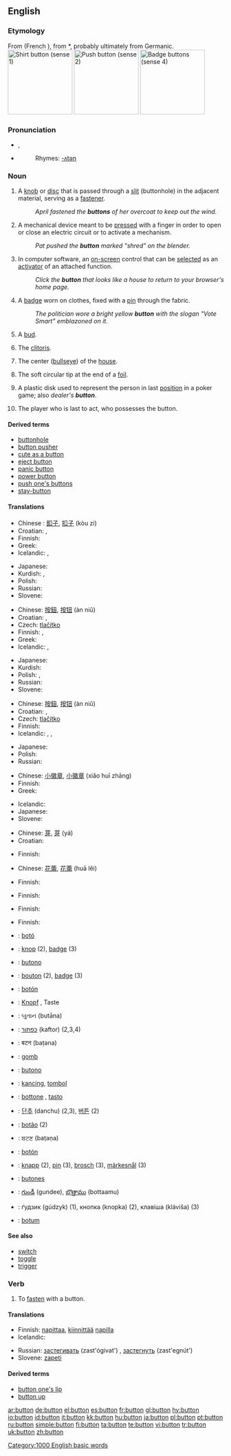 ==English==
{{wikipedia}}
===Etymology===
From {{OF.}} {{term|boton}} (French {{term|bouton}}), from {{LL.}} *{{term||bottōnem}}, probably ultimately from Germanic.
[[Image:Shirt_button.jpg|thumb|right|150px|Shirt button (sense 1)]]
[[Image:Enter_button.jpg|thumb|right|150px|Push button (sense 2)]]
[[Image:Buttons_5a.jpg|thumb|right|150px|Badge buttons (sense 4)]]

===Pronunciation===
*{{IPA|/'bʌtən/}}, {{SAMPA|/"bVt.@n/}}
*{{audio|en-us-button.ogg|Audio (US)}}
*:Rhymes: [[Rhymes:English:-ʌtən|-ʌtən]]

===Noun===
{{en-noun}}

# A [[knob]] or [[disc]] that is passed through a [[slit]] (buttonhole) in the adjacent material, serving as a [[fastener]].
#:''April fastened the '''buttons''' of her overcoat to keep out the wind.''
# A mechanical device meant to be [[press]]ed with a finger in order to open or close an electric circuit or to activate a mechanism.
#:''Pat pushed the '''button''' marked "shred" on the blender.''
# {{computing}} In computer software, an [[on-screen]] control that can be [[select]]ed as an [[activator]] of an attached function.
#:''Click the '''button''' that looks like a house to return to your browser's home page.''
# {{US}} A [[badge]] worn on clothes, fixed with a [[pin]] through the fabric.
#:''The politician wore a bright yellow '''button''' with the slogan "Vote Smart" emblazoned on it.''
# {{botany}} A [[bud]].
# {{slang}} The [[clitoris]].
# {{curling}} The center ([[bullseye]]) of the [[house]].
# {{fencing}} The soft circular tip at the end of a [[foil]].
# {{poker}} A plastic disk used to represent the person in last [[position]] in a poker game; also ''dealer's '''button'''''.
# {{poker}} The player who is last to act, who possesses the button.

====Derived terms====
*[[buttonhole]]
*[[button pusher]]
*[[cute as a button]]
*[[eject button]]
*[[panic button]]
*[[power button]]
*[[push one's buttons]]
*[[stay-button]]

====Translations====
{{trans-top|knob or small disc serving as a fastener}}
* Chinese : [[釦子]], [[扣子]] (kòu zi)
* Croatian: {{t-|hr|gumb|m}}, {{t-|hr|dugme|n}}
* Finnish: {{t-|fi|nappi}}
* Greek: {{t|el|κουμπί|n|tr=koumpí|sc=Grek}}
* Icelandic: {{t+|is|tala|f}}, {{t-|is|hnappur|m}}
{{trans-mid}}
* Japanese: {{t-|ja|ボタン|tr=botan|sc=Jpan}}
* Kurdish: {{KUchar|[[دوگمه‌]]}}, {{KUchar|[[قۆپچه‌]]}}
* Polish: {{t|pl|guzik|m}}
* Russian: {{t+|ru|пуговица|f|tr=púgovica|sc=Cyrl}}
* Slovene: {{t+|sl|gumb|m}}
{{trans-bottom}}

{{trans-top|a mechanical device meant to be pressed with a finger}}
* Chinese: [[按鈕]], [[按钮]] (àn niǔ)
* Croatian: {{t-|hr|gumb|m}}, {{t-|hr|dugme|n}}
* Czech: [[tlačítko]] {{n}}
* Finnish: {{t-|fi|painike}}, {{t-|fi|painonappi}}
* Greek: {{t|el|κουμπί|n|tr=koumpí|sc=Grek}}
* Icelandic: {{t-|is|takki|n}}, {{t-|is|hnappur|m}}
{{trans-mid}}
* Japanese: {{t-|ja|ボタン|tr=botan|sc=Jpan}}
* Kurdish: {{KUchar|[[دوگمه‌]]}}
* Polish: {{t|pl|guzik|m}}, {{t|pl|przycisk|m}}
* Russian: {{t+|ru|кнопка|f|tr=knópka|sc=Cyrl}}
* Slovene: {{t+|sl|gumb|m}}
{{trans-bottom}}

{{trans-top|in computer software, an on-screen control that can be selected}}
* Chinese: [[按鈕]], [[按钮]] (àn niǔ)
* Croatian: {{t-|hr|gumb|m}}, {{t-|hr|dugme|n}}
* Czech: [[tlačítko]] {{n}}
* Finnish: {{t-|fi|painike}}
* Icelandic: {{t-|is|valhnappur|m}}, {{t-|is|hnappur|m}}, {{t-|is|takki|m}}
{{trans-mid}}
* Japanese: {{t-|ja|ボタン|tr=botan|sc=Jpan}}
* Polish: {{t|pl|przycisk|m}}
* Russian: {{t+|ru|кнопка|f|tr=knópka|sc=Cyrl}}
{{trans-bottom}}

{{trans-top|a badge worn on clothes}}
* Chinese: [[小徽章]], [[小徽章]] (xiǎo huī zhāng)
* Finnish: {{t-|fi|rintanappi}}
* Greek: {{t|el|σήμα|n|tr=síma|sc=Grek}}
{{trans-mid}}
* Icelandic: {{t-|is|barmmerki|n}}
* Japanese: {{t-|ja|ボタン|tr=botan|sc=Jpan}}
* Slovene: {{t-|sl|značka|f}}
{{trans-bottom}}

{{trans-top|botany: a bud}}
* Chinese: [[芽]], [[芽]] (yá)
* Croatian: {{t-|hr|pupoljak|m}}
{{trans-mid}}
* Finnish: {{t-|fi|nuppu}}
{{trans-bottom}}

{{trans-top|slang: clitoris}}
<!-- Only slang expressions related to "button here", please! Other terms for clitoris go to the appropriate entry directly -->
* Chinese: [[花蕾]], [[花蕾]] (huā lěi)
{{trans-mid}}
* Finnish: {{t-|fi|nappula}}
{{trans-bottom}}

{{trans-top|curling: bullseye}}
* Finnish: {{t+|fi|nänni}}
{{trans-mid}}
{{trans-bottom}}

{{trans-top|fencing: a soft tip of the foil}}
* Finnish: {{t-|fi|kärkihylsy}}
{{trans-mid}}
{{trans-bottom}}

{{trans-top|poker: dealer's button}}
* Finnish: {{t-|fi|nappi}}
{{trans-mid}}
{{trans-bottom}}

{{checktrans-top}}
<!--added {{ttbc}}s here.-->
*{{ttbc|Catalan}}: [[botó]]
*{{ttbc|Dutch}}: [[knop]] {{m}} (2), [[badge]] {{f}} (3)
*{{ttbc|Esperanto}}: [[butono]]
*{{ttbc|French}}: [[bouton]] {{m}} (2), [[badge]] {{m}} (3)
*{{ttbc|Galician}}: [[botón]]
*{{ttbc|German}}: [[Knopf]] {{m}}, Taste
*{{ttbc|Gujarati}}: બુતાન (butāna)
*{{ttbc|Hebrew}}: [[כפתור]] (kaftor) {{m}} (2,3,4)
*{{ttbc|Hindi}}: बटन (baṭana)
*{{ttbc|Hungarian}}: [[gomb]]
*{{ttbc|Ido}}: [[butono]]
*{{ttbc|Indonesian}}: [[kancing]], [[tombol]]
*{{ttbc|Italian}}: [[bottone]] {{m}}, [[tasto]] {{m}}
*{{ttbc|Korean}}: [[단추]] (danchu) (2,3), [[버튼]] (2)
*{{ttbc|Portuguese}}: [[botão]] {{m}} (2)
*{{ttbc|Punjabi}}: ਬਟਣ (baṭaṇa)
*{{ttbc|Spanish}}: [[botón]]
*{{ttbc|Swedish}}: [[knapp]] (2), [[pin]] (3), [[brosch]] (3), [[märkesnål]] (3)
*{{ttbc|Tagalog}}: [[butones]]
*{{ttbc|Telugu}}: [[గుండీ]] (gundee), [[బొత్తాము]] (bottaamu)
*{{ttbc|Ukrainian}}: ґудзик (gúdzyk) {{m}} (1), кнопка (knopka) {{f}} (2), клавіша (kláviša) {{f}} (3)
*{{ttbc|Welsh}}: [[botum]]
{{trans-bottom}}

====See also====
*[[switch]]
*[[toggle]]
*[[trigger]]

===Verb===
{{en-verb}}

# {{transitive}} To [[fasten]] with a button.

====Translations====
{{trans-top|to fasten with a button}}
* Finnish: [[napittaa]], [[kiinnittää]] [[nappi|napilla]] 
* Icelandic: {{t-|is|hneppa}}
{{trans-mid}}
* Russian: [[застегивать]] (zast'ógivat') {{impf}}, [[застегнуть]] (zast'egnút') {{pf}}
* Slovene: [[zapeti]]
{{trans-bottom}}

====Derived terms====
*[[button one's lip]]
*[[button up]]

[[Category:1000 English basic words]]

[[ar:button]]
[[de:button]]
[[el:button]]
[[es:button]]
[[fr:button]]
[[gl:button]]
[[hy:button]]
[[io:button]]
[[id:button]]
[[it:button]]
[[kk:button]]
[[hu:button]]
[[ja:button]]
[[pl:button]]
[[pt:button]]
[[ru:button]]
[[simple:button]]
[[fi:button]]
[[ta:button]]
[[te:button]]
[[vi:button]]
[[tr:button]]
[[uk:button]]
[[zh:button]]